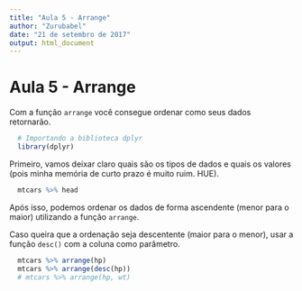 ```yaml
---
title: "Aula 5 - Arrange"
author: "Zurubabel"
date: "21 de setembro de 2017"
output: html_document
---
```


# Aula 5 - Arrange

Com a função `arrange` você consegue ordenar como seus dados retornarão.

```r
  # Importando a biblioteca dplyr
  library(dplyr)
```

Primeiro, vamos deixar claro quais são os tipos de dados e quais os valores (pois minha memória de curto prazo é muito ruim. HUE).
```r
  mtcars %>% head
```

Após isso, podemos ordenar os dados de forma ascendente (menor para o maior) utilizando a função `arrange`.

Caso queira que a ordenação seja descentente (maior para o menor), usar a função `desc()` com a coluna como parâmetro.

```r

  mtcars %>% arrange(hp)
  mtcars %>% arrange(desc(hp))
  # mtcars %>% arrange(hp, wt)

```